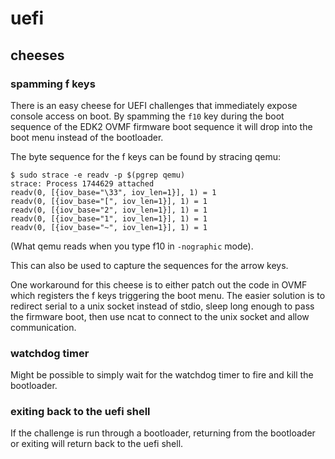 # uefi

## cheeses

### spamming f keys

There is an easy cheese for UEFI challenges that immediately expose console access on boot. By spamming the `f10` key during the boot sequence of the EDK2 OVMF firmware boot sequence it will drop into the boot menu instead of the bootloader.

The byte sequence for the f keys can be found by stracing qemu:

```
$ sudo strace -e readv -p $(pgrep qemu)
strace: Process 1744629 attached
readv(0, [{iov_base="\33", iov_len=1}], 1) = 1
readv(0, [{iov_base="[", iov_len=1}], 1) = 1
readv(0, [{iov_base="2", iov_len=1}], 1) = 1
readv(0, [{iov_base="1", iov_len=1}], 1) = 1
readv(0, [{iov_base="~", iov_len=1}], 1) = 1
```

(What qemu reads when you type f10 in `-nographic` mode).

This can also be used to capture the sequences for the arrow keys.

One workaround for this cheese is to either patch out the code in OVMF which registers the f keys triggering the boot menu. The easier solution is to redirect serial to a unix socket instead of stdio, sleep long enough to pass the firmware boot, then use ncat to connect to the unix socket and allow communication.

### watchdog timer

Might be possible to simply wait for the watchdog timer to fire and kill the bootloader.

### exiting back to the uefi shell

If the challenge is run through a bootloader, returning from the bootloader or exiting will return back to the uefi shell.
